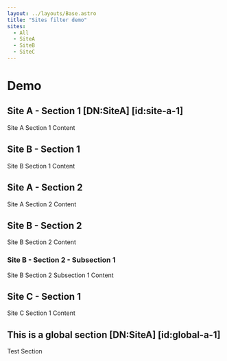 ```yaml
---
layout: ../layouts/Base.astro
title: "Sites filter demo"
sites:
  - All
  - SiteA
  - SiteB
  - SiteC
---
```



# Demo

<HeadingMarkers client:load selector="#content" />
<Sites items={frontmatter.sites} client:load />

## Site A - Section 1 [DN:SiteA] [id:site-a-1]
Site A Section 1 Content

<h2 class="DN_SiteB" id="site-b-1">Site B - Section 1</h2>
<p>Site B Section 1 Content</p>

<h2 class="DN_SiteA" id="site-a-2">Site A - Section 2</h2>
<p>Site A Section 2 Content</p>

<h2 class="DN_SiteB" id="site-b-2">Site B - Section 2</h2>
<p>Site B Section 2 Content</p>

<h3 class="DN_SiteB" id="site-b-2-1">Site B - Section 2 - Subsection 1</h3>
<p>Site B Section 2 Subsection 1 Content</p>

<h2 class="DN_SiteC" id="site-c-1">Site C - Section 1</h2>
<p>Site C Section 1 Content</p>

## This is a global section [DN:SiteA] [id:global-a-1]

Test Section